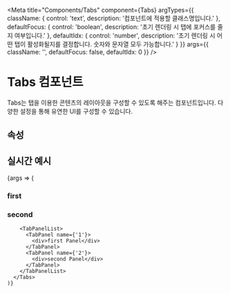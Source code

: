 
<Meta
  title="Components/Tabs"
  component={Tabs}
  argTypes={{
    className: { control: 'text', description: '컴포넌트에 적용할 클래스명입니다.' },
    defaultFocus: { control: 'boolean', description: '초기 렌더링 시 탭에 포커스를 줄지 여부입니다.' },
    defaultIdx: { control: 'number', description: '초기 렌더링 시 어떤 탭이 활성화될지를 결정합니다. 숫자와 문자열 모두 가능합니다.' }
  }}
  args={{
    className: '',
    defaultFocus: false,
    defaultIdx: 0
  }}
/>

# Tabs 컴포넌트

Tabs는 탭을 이용한 콘텐츠의 레이아웃을 구성할 수 있도록 해주는 컴포넌트입니다. 다양한 설정을 통해 유연한 UI를 구성할 수 있습니다.

## 속성

<ArgsTable of={Tabs} />

## 실시간 예시

<Canvas>
  <Story name="컴포넌트">
    {args => (
      <Tabs {...args}>
        <TabList>
          <Tab name={'1'}>
            <h3>first</h3>
          </Tab>
          <Tab name={'2'}>
            <h3>second</h3>
          </Tab>
        </TabList>

        <TabPanelList>
          <TabPanel name={'1'}>
            <div>first Panel</div>
          </TabPanel>
          <TabPanel name={'2'}>
            <div>second Panel</div>
          </TabPanel>
        </TabPanelList>
      </Tabs>
    )}
  </Story>
</Canvas>
